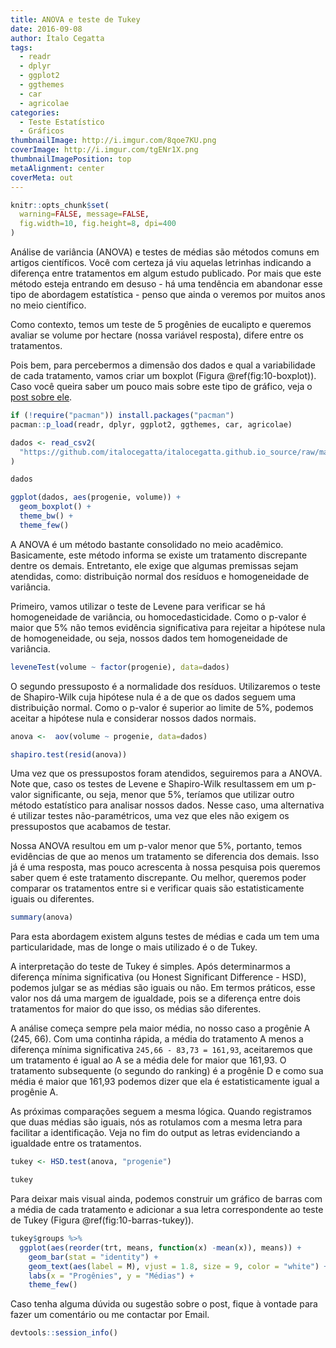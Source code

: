 ```yaml
---
title: ANOVA e teste de Tukey
date: 2016-09-08
author: Ítalo Cegatta
tags:
  - readr
  - dplyr
  - ggplot2
  - ggthemes
  - car
  - agricolae
categories:
  - Teste Estatístico
  - Gráficos
thumbnailImage: http://i.imgur.com/8qoe7KU.png
coverImage: http://i.imgur.com/tgENr1X.png
thumbnailImagePosition: top
metaAlignment: center
coverMeta: out
---
```


```r
knitr::opts_chunk$set(
  warning=FALSE, message=FALSE,
  fig.width=10, fig.height=8, dpi=400
)
```

Análise de variância (ANOVA) e testes de médias são métodos comuns em artigos científicos. Você com certeza já viu aquelas letrinhas indicando a diferença entre tratamentos em algum estudo publicado. Por mais que este método esteja entrando em desuso - há uma tendência em abandonar esse tipo de abordagem estatística - penso que ainda o veremos por muitos anos no meio científico.

<!-- more -->

Como contexto, temos um teste de 5 progênies de eucalipto e queremos avaliar se volume por hectare (nossa variável resposta), difere entre os tratamentos.

Pois bem, para percebermos a dimensão dos dados e qual a variabilidade de cada tratamento, vamos criar um boxplot (Figura \@ref(fig:10-boxplot)). Caso você queira saber um pouco mais sobre este tipo de gráfico, veja o [post sobre ele](https://italocegatta.github.io/os-graficos-que-explicam-nossos-dados-boxplot).

```r
if (!require("pacman")) install.packages("pacman")
pacman::p_load(readr, dplyr, ggplot2, ggthemes, car, agricolae)
```

```r
dados <- read_csv2(
  "https://github.com/italocegatta/italocegatta.github.io_source/raw/master/content/dados/base_progenie.csv"
)

dados
```

```r
ggplot(dados, aes(progenie, volume)) +
  geom_boxplot() +
  theme_bw() +
  theme_few()
```

A ANOVA é um método bastante consolidado no meio acadêmico. Basicamente, este método informa se existe um tratamento discrepante dentre os demais. Entretanto, ele exige que algumas premissas sejam atendidas, como: distribuição normal dos resíduos e homogeneidade de variância. 

Primeiro, vamos utilizar o teste de Levene para verificar se há homogeneidade de variância, ou homocedasticidade. Como o p-valor é maior que 5% não temos evidência significativa para rejeitar a hipótese nula de homogeneidade, ou seja, nossos dados tem homogeneidade de variância.

```r
leveneTest(volume ~ factor(progenie), data=dados)
```

O segundo pressuposto é a normalidade dos resíduos. Utilizaremos o teste de Shapiro-Wilk cuja hipótese nula é a de que os dados seguem uma distribuição normal. Como o p-valor é superior ao limite de 5%, podemos aceitar a hipótese nula e considerar nossos dados normais.

```r
anova <-  aov(volume ~ progenie, data=dados)

shapiro.test(resid(anova))
```

Uma vez que os pressupostos foram atendidos, seguiremos para a ANOVA. Note que, caso os testes de Levene e Shapiro-Wilk resultassem em um p-valor significante, ou seja, menor que 5%, teríamos que utilizar outro método estatístico para analisar nossos dados. Nesse caso, uma alternativa é utilizar testes não-paramétricos, uma vez que eles não exigem os pressupostos que acabamos de testar.

Nossa ANOVA resultou em um p-valor menor que 5%, portanto, temos evidências de que ao menos um tratamento se diferencia dos demais. Isso já é uma resposta, mas pouco acrescenta à nossa pesquisa pois queremos saber quem é este tratamento discrepante. Ou melhor, queremos poder comparar os tratamentos entre si e verificar quais são estatisticamente iguais ou diferentes.

```r
summary(anova)
```

Para esta abordagem existem alguns testes de médias e cada um tem uma particularidade, mas de longe o mais utilizado é o de Tukey. 

A interpretação do teste de Tukey é simples. Após determinarmos a diferença mínima significativa (ou Honest Significant Difference - HSD), podemos julgar se as médias são iguais ou não. Em termos práticos, esse valor nos dá uma margem de igualdade, pois se a diferença entre dois tratamentos for maior do que isso, os médias são diferentes.

A análise começa sempre pela maior média, no nosso caso a progênie A (245, 66). Com uma continha rápida, a média do tratamento A menos a diferença mínima significativa `245,66 - 83,73 = 161,93`, aceitaremos que um tratamento é igual ao A se a média dele for maior que 161,93. O tratamento subsequente (o segundo do ranking) é a progênie D e como sua média é maior que 161,93 podemos dizer que ela é estatisticamente igual a progênie A.

As próximas comparações seguem a mesma lógica. Quando registramos que duas médias são iguais, nós as rotulamos com a mesma letra para facilitar a identificação. Veja no fim do output as letras evidenciando a igualdade entre os tratamentos.

```r
tukey <- HSD.test(anova, "progenie")

tukey
```

Para deixar mais visual ainda, podemos construir um gráfico de barras com a média de cada tratamento e adicionar a sua letra correspondente ao teste de Tukey (Figura \@ref(fig:10-barras-tukey)).

```r
tukey$groups %>% 
  ggplot(aes(reorder(trt, means, function(x) -mean(x)), means)) +
    geom_bar(stat = "identity") +
    geom_text(aes(label = M), vjust = 1.8, size = 9, color = "white") +
    labs(x = "Progênies", y = "Médias") +
    theme_few()
```

Caso tenha alguma dúvida ou sugestão sobre o post, fique à vontade para fazer um comentário ou me contactar por Email.

```r
devtools::session_info()
```

